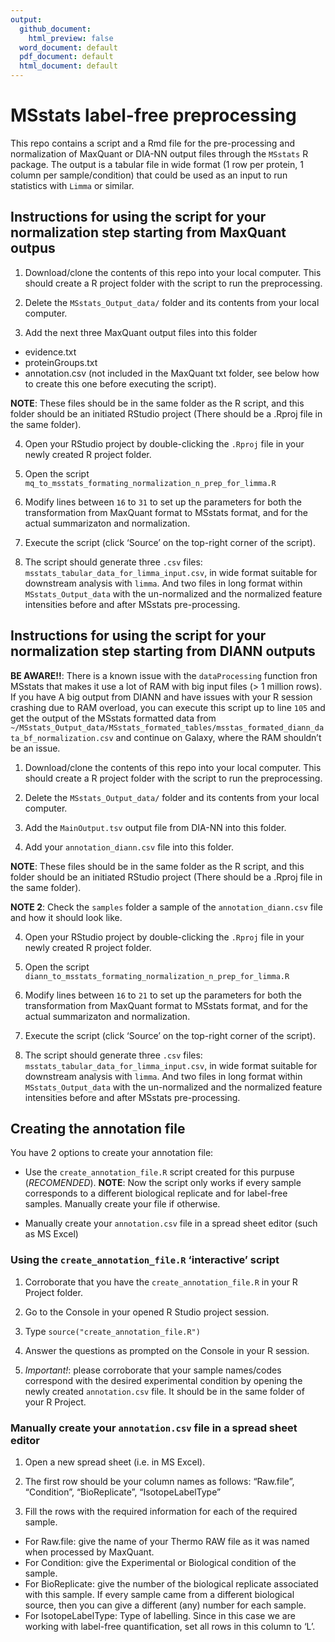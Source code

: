 ```yaml
---
output:
  github_document:
    html_preview: false
  word_document: default
  pdf_document: default
  html_document: default
---
```

# MSstats label-free preprocessing

This repo contains a script and a Rmd file for the pre-processing and normalization of MaxQuant or DIA-NN output files through the `MSstats` R package. The output is a tabular file in wide format (1 row per protein, 1 column per sample/condition) that could be used as an input to run statistics with `Limma` or similar. 

## Instructions for using the script for your normalization step starting from MaxQuant outpus

1. Download/clone the contents of this repo into your local computer. This should create a R project folder with the script to run the preprocessing. 

2. Delete the `MSstats_Output_data/` folder and its contents from your local computer.

3. Add the next three MaxQuant output files into this folder 

- evidence.txt
- proteinGroups.txt
- annotation.csv (not included in the MaxQuant txt folder, see below how to create this one before executing the script).

**NOTE**: These files should be in the same folder as the R script, and this folder should be an initiated RStudio project (There should be a .Rproj file in the same folder). 

4. Open your RStudio project by double-clicking the `.Rproj` file in your newly created R project folder. 

5. Open the script `mq_to_msstats_formating_normalization_n_prep_for_limma.R`

6. Modify lines between `16` to `31` to set up the parameters for both the transformation from MaxQuant format to MSstats format, and for the actual summarizaton and normalization.

7. Execute the script (click 'Source' on the top-right corner of the script).

8. The script should generate three `.csv` files: `msstats_tabular_data_for_limma_input.csv`, in wide format suitable for downstream analysis with `limma`. And two files in long format within `MSstats_Output_data` with the un-normalized and the normalized feature intensities before and after MSstats pre-processing.

## Instructions for using the script for your normalization step starting from DIANN outputs  

__BE AWARE!!__: There is a known issue with the `dataProcessing` function fron MSstats that makes it use a lot of RAM with big input files (> 1 million rows). If you have A big output from DIANN and have issues with your R session crashing due to RAM overload, you can execute this script up to line `105` and get the output of the MSstats formatted data from  `~/MSstats_Output_data/MSstats_formated_tables/msstas_formated_diann_data_bf_normalization.csv` and continue on Galaxy, where the RAM shouldn't be an issue.

1. Download/clone the contents of this repo into your local computer. This should create a R project folder with the script to run the preprocessing. 

2. Delete the `MSstats_Output_data/` folder and its contents from your local computer.

3. Add the `MainOutput.tsv` output file from DIA-NN into this folder.

4. Add your `annotation_diann.csv` file into this folder.

**NOTE**: These files should be in the same folder as the R script, and this folder should be an initiated RStudio project (There should be a .Rproj file in the same folder). 

**NOTE 2**: Check the `samples` folder a sample of the `annotation_diann.csv` file and how it should look like.

4. Open your RStudio project by double-clicking the `.Rproj` file in your newly created R project folder. 

5. Open the script `diann_to_msstats_formating_normalization_n_prep_for_limma.R`

6. Modify lines between `16` to `21` to set up the parameters for both the transformation from MaxQuant format to MSstats format, and for the actual summarizaton and normalization.

7. Execute the script (click 'Source' on the top-right corner of the script).

8. The script should generate three `.csv` files: `msstats_tabular_data_for_limma_input.csv`, in wide format suitable for downstream analysis with `limma`. And two files in long format within `MSstats_Output_data` with the un-normalized and the normalized feature intensities before and after MSstats pre-processing.

## Creating the annotation file   

You have 2 options to create your annotation file:   

- Use the `create_annotation_file.R` script created for this purpuse (*RECOMENDED*). **NOTE**: Now the script only works if every sample corresponds to a different biological replicate and for label-free samples. Manually create your file if otherwise. 

- Manually create your `annotation.csv` file in a spread sheet editor (such as MS Excel)  


### Using the `create_annotation_file.R` 'interactive' script   

1. Corroborate that you have the `create_annotation_file.R` in your R Project folder.  

2. Go to the Console in your opened R Studio project session.  

3. Type `source("create_annotation_file.R")`

4. Answer the questions as prompted on the Console in your R session.  

5. *Important!*: please corroborate that your sample names/codes correspond with the desired experimental condition by opening the newly created `annotation.csv` file. It should be in the same folder of your R Project.  

### Manually create your `annotation.csv` file in a spread sheet editor  

1. Open a new spread sheet (i.e. in MS Excel).

2. The first row should be your column names as follows: "Raw.file", "Condition", "BioReplicate", "IsotopeLabelType"

3. Fill the rows with the required information for each of the required sample.  
  + For Raw.file: give the name of your Thermo RAW file as it was named when processed by MaxQuant.
  + For Condition: give the Experimental or Biological condition of the sample.
  + For BioReplicate: give the number of the biological replicate associated with this sample. If every sample came from a different biological source, then you can give a different (any) number for each sample.  
  + For IsotopeLabelType: Type of labelling. Since in this case we are working with label-free quantification, set all rows in this column to 'L'.
